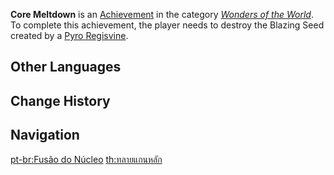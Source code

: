 {{Achievement Infobox
|title        = 
|id           = 82080
|order id     = 2080
|category     = Wonders of the World
|description  = Destroy the Blazing Seed created by a [[Pyro Regisvine]].
|requirements = 
|primogems    = 5
|tracking     = 
|hidden       = 1
|topic        = Pyro Regisvine
|type         = Boss
}}
'''Core Meltdown''' is an [[Achievement]] in the category ''[[Wonders of the World]]''. To complete this achievement, the player needs to destroy the Blazing Seed created by a [[Pyro Regisvine]].
<!--
==Trivia==

==Video Guides==
{{EVT
|video1   = 
|caption1 = 
}}
-->
==Other Languages==
{{Other Languages
|en      = Core Meltdown
|zhs     = 珠心熔毁
|zhs_rm  = Zhū Xīn Róng Huǐ
|zht     = 珠心熔毀
|zht_rm  = Zhū Xīn Róng Huǐ
|zh_tl   = 
|ja      = メルトダウン
|ja_rm   = Merutodaun
|ja_tl   = Meltdown
|ko      = 코어 융해
|ko_rm   = Co'eo Yunghae
|ko_tl   = Meltdown
|es      = Fusión del núcleo
|es_tl   = Fusion of the Nucleus
|fr      = Fusion du noyau
|fr_tl   = Fusion of the Core
|ru      = Плавление ядра
|ru_tl   = Core Melting
|th      = ทลายแกนหลัก
|th_rm   = 
|th_tl   = 
|vi      = Phôi Tâm Nóng Chảy
|vi_tl   = 
|de      = Kernschmelze
|de_tl   = Core Meltdown
|id      = Inti yang Meleleh
|id_tl   = The Melting Core
|pt      = Fusão do Núcleo
|pt_tl   = 
|tr      = Çekirdek Erimesi
|tr_tl   = 
|it      = Fusione del nucleo
|it_tl   = 
}}

==Change History==
{{Change History|1.3}}
<!--
==References==
{{Reflist}}
-->
==Navigation==
{{Achievement Navbox|Wonders of the World|Boss}}

[[pt-br:Fusão do Núcleo]]
[[th:ทลายแกนหลัก]]